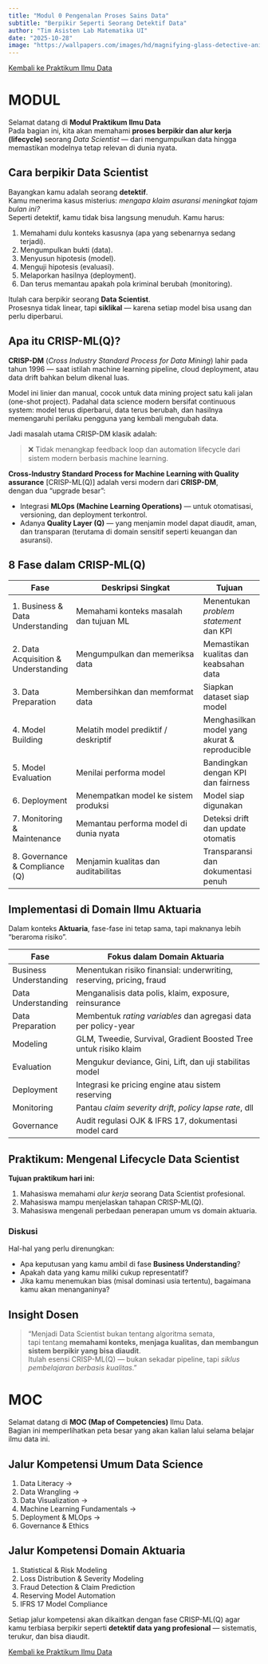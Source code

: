 ```yaml
---
title: "Modul 0 Pengenalan Proses Sains Data"
subtitle: "Berpikir Seperti Seorang Detektif Data"
author: "Tim Asisten Lab Matematika UI"
date: "2025-10-28"
image: "https://wallpapers.com/images/hd/magnifying-glass-detective-anime-girl-79so2z2ucn7dxtdx.jpg"
---
```


<a href="../ildat2025.qmd" class="btn btn-outline-primary mb-4">
<i class="fa-solid fa-arrow-left"></i> Kembali ke Praktikum Ilmu Data
</a>

:::{.panel-tabset}
# MODUL

Selamat datang di **Modul Praktikum Ilmu Data**   
Pada bagian ini, kita akan memahami **proses berpikir dan alur kerja (lifecycle)** seorang *Data Scientist* — dari mengumpulkan data hingga memastikan modelnya tetap relevan di dunia nyata.  

## Cara berpikir Data Scientist

Bayangkan kamu adalah seorang **detektif**.  
Kamu menerima kasus misterius: *mengapa klaim asuransi meningkat tajam bulan ini?*  
Seperti detektif, kamu tidak bisa langsung menuduh. Kamu harus:

1. Memahami dulu konteks kasusnya (apa yang sebenarnya sedang terjadi).  
2. Mengumpulkan bukti (data).  
3. Menyusun hipotesis (model).  
4. Menguji hipotesis (evaluasi).  
5. Melaporkan hasilnya (deployment).  
6. Dan terus memantau apakah pola kriminal berubah (monitoring).

Itulah cara berpikir seorang **Data Scientist**.  
Prosesnya tidak linear, tapi **siklikal** — karena setiap model bisa usang dan perlu diperbarui.

## Apa itu CRISP-ML(Q)?

**CRISP-DM** (*Cross Industry Standard Process for Data Mining*) lahir pada tahun 1996 — saat istilah machine learning pipeline, cloud deployment, atau data drift bahkan belum dikenal luas.

Model ini linier dan manual, cocok untuk data mining project satu kali jalan (one-shot project).
Padahal data science modern bersifat continuous system:
model terus diperbarui, data terus berubah, dan hasilnya memengaruhi perilaku pengguna yang kembali mengubah data.

Jadi masalah utama CRISP-DM klasik adalah:

> ❌ Tidak menangkap feedback loop dan automation lifecycle dari sistem modern berbasis machine learning.

**Cross-Industry Standard Process for Machine Learning with Quality assurance** [CRISP-ML(Q)] adalah versi modern dari **CRISP-DM**,  
dengan dua “upgrade besar”:

- Integrasi **MLOps (Machine Learning Operations)** — untuk otomatisasi, versioning, dan deployment terkontrol.  
- Adanya **Quality Layer (Q)** — yang menjamin model dapat diaudit, aman, dan transparan (terutama di domain sensitif seperti keuangan dan asuransi).

## 8 Fase dalam CRISP-ML(Q)

| Fase | Deskripsi Singkat | Tujuan |
|------|--------------------|--------|
| 1. Business & Data Understanding | Memahami konteks masalah dan tujuan ML | Menentukan *problem statement* dan KPI |
| 2. Data Acquisition & Understanding | Mengumpulkan dan memeriksa data | Memastikan kualitas dan keabsahan data |
| 3. Data Preparation | Membersihkan dan memformat data | Siapkan dataset siap model |
| 4. Model Building | Melatih model prediktif / deskriptif | Menghasilkan model yang akurat & reproducible |
| 5. Model Evaluation | Menilai performa model | Bandingkan dengan KPI dan fairness |
| 6. Deployment | Menempatkan model ke sistem produksi | Model siap digunakan |
| 7. Monitoring & Maintenance | Memantau performa model di dunia nyata | Deteksi drift dan update otomatis |
| 8. Governance & Compliance (Q) | Menjamin kualitas dan auditabilitas | Transparansi dan dokumentasi penuh |

## Implementasi di Domain Ilmu Aktuaria

Dalam konteks **Aktuaria**, fase-fase ini tetap sama, tapi maknanya lebih “beraroma risiko”.

| Fase | Fokus dalam Domain Aktuaria |
|------|------------------------------|
| Business Understanding | Menentukan risiko finansial: underwriting, reserving, pricing, fraud |
| Data Understanding | Menganalisis data polis, klaim, exposure, reinsurance |
| Data Preparation | Membentuk *rating variables* dan agregasi data per policy-year |
| Modeling | GLM, Tweedie, Survival, Gradient Boosted Tree untuk risiko klaim |
| Evaluation | Mengukur deviance, Gini, Lift, dan uji stabilitas model |
| Deployment | Integrasi ke pricing engine atau sistem reserving |
| Monitoring | Pantau *claim severity drift*, *policy lapse rate*, dll |
| Governance | Audit regulasi OJK & IFRS 17, dokumentasi model card |

## Praktikum: Mengenal Lifecycle Data Scientist

**Tujuan praktikum hari ini:**

1. Mahasiswa memahami *alur kerja* seorang Data Scientist profesional.  
2. Mahasiswa mampu menjelaskan tahapan CRISP-ML(Q).  
3. Mahasiswa mengenali perbedaan penerapan umum vs domain aktuaria.

### Diskusi

Hal-hal yang perlu direnungkan:

- Apa keputusan yang kamu ambil di fase **Business Understanding**?  
- Apakah data yang kamu miliki cukup representatif?  
- Jika kamu menemukan bias (misal dominasi usia tertentu), bagaimana kamu akan menanganinya?


## Insight Dosen
> "Menjadi Data Scientist bukan tentang algoritma semata,  
> tapi tentang **memahami konteks, menjaga kualitas, dan membangun sistem berpikir yang bisa diaudit**.  
> Itulah esensi CRISP-ML(Q) — bukan sekadar pipeline, tapi *siklus pembelajaran berbasis kualitas*."

# MOC

Selamat datang di **MOC (Map of Competencies)** Ilmu Data.  
Bagian ini memperlihatkan peta besar yang akan kalian lalui selama belajar ilmu data ini.


## Jalur Kompetensi Umum Data Science

1. Data Literacy →  
2. Data Wrangling →  
3. Data Visualization →  
4. Machine Learning Fundamentals →  
5. Deployment & MLOps →  
6. Governance & Ethics  


## Jalur Kompetensi Domain Aktuaria

1. Statistical & Risk Modeling  
2. Loss Distribution & Severity Modeling  
3. Fraud Detection & Claim Prediction  
4. Reserving Model Automation  
5. IFRS 17 Model Compliance  


Setiap jalur kompetensi akan dikaitkan dengan fase CRISP-ML(Q) agar kamu terbiasa berpikir seperti **detektif data yang profesional** — sistematis, terukur, dan bisa diaudit.

:::


<a href="../ildat2025.qmd" class="btn btn-outline-primary mb-4">
<i class="fa-solid fa-arrow-left"></i> Kembali ke Praktikum Ilmu Data
</a>
